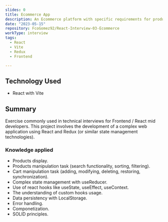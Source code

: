 ```yaml
---
slides: 0
title: Ecommerce App
description: An Ecommerce platform with specific requirements for product display, searching, filtering, and cart management. 
date: "2023-05-15"
repository: FcoGomez92/React-Interview-03-Ecommerce
workType: interview
tags:
  - React
  - Vite
  - Redux
  - Frontend

---
```


## Technology Used

- React with Vite

## Summary

Exercise commonly used in technical interviews for Frontend / React mid developers.
This project involves the development of a complex web application using React and Redux (or similar state management technologies).

### Knowledge applied

- Products display.
- Products manipulation task (search functionality, sorting, filtering).
- Cart manipulation task (adding, modifying, deleting, restoring, synchronization).
- Complex state management with useReducer.
- Use of react hooks like useState, useEffect, useContext.
- The understanding of custom hooks usage.
- Data persistency with LocalStorage.
- Error handling.
- Componetization.
- SOLID principles.